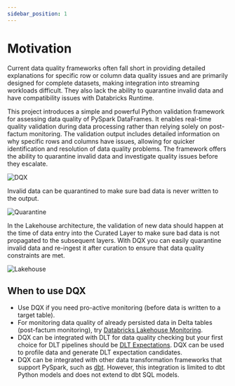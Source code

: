 ```yaml
---
sidebar_position: 1
---
```


# Motivation

Current data quality frameworks often fall short in providing detailed explanations for specific row or column 
data quality issues and are primarily designed for complete datasets, 
making integration into streaming workloads difficult.
They also lack the ability to quarantine invalid data and have compatibility issues with Databricks Runtime.

This project introduces a simple and powerful Python validation framework for assessing data quality of PySpark DataFrames.
It enables real-time quality validation during data processing rather than relying solely on post-factum monitoring.
The validation output includes detailed information on why specific rows and columns have issues, 
allowing for quicker identification and resolution of data quality problems. The framework offers the ability to quarantine invalid data
and investigate quality issues before they escalate.

<div className='bg-gray-100 p-4 rounded-lg'>
 <img src={useBaseUrl('/img/dqx.png')} alt="DQX" />
</div>

Invalid data can be quarantined to make sure bad data is never written to the output.

<div className='bg-gray-100 p-4 rounded-lg'>
 <img src={useBaseUrl('/img/dqx_quarantine.png')} alt="Quarantine" />
</div>


In the Lakehouse architecture, the validation of new data should happen at the time of data entry into the Curated Layer 
to make sure bad data is not propagated to the subsequent layers. With DQX you can easily quarantine invalid data and re-ingest it 
after curation to ensure that data quality constraints are met.


<div className='bg-gray-100 p-4 rounded-lg'>
 <img src={useBaseUrl('/img/dqx_lakehouse.png')} alt="Lakehouse" />
</div>

## When to use DQX

* Use DQX if you need pro-active monitoring (before data is written to a target table).
* For monitoring data quality of already persisted data in Delta tables (post-factum monitoring), try
[Databricks Lakehouse Monitoring](https://docs.databricks.com/en/lakehouse-monitoring/index.html).
* DQX can be integrated with DLT for data quality checking but your first choice for DLT pipelines should be [DLT Expectations](https://docs.databricks.com/en/delta-live-tables/expectations.html#what-are-delta-live-tables-expectations). DQX can be used to profile data and generate DLT expectation candidates.
* DQX can be integrated with other data transformation frameworks that support PySpark, such as [dbt](https://docs.getdbt.com/docs/build/python-models). However, this integration is limited to dbt Python models and does not extend to dbt SQL models.
